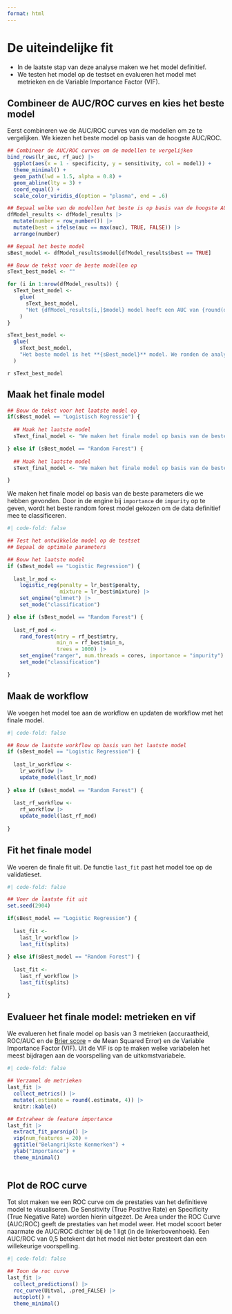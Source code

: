 ```yaml
---
format: html
---
```


# De uiteindelijke fit

-   In de laatste stap van deze analyse maken we het model definitief.
-   We testen het model op de testset en evalueren het model met metrieken en de Variable Importance Factor (VIF).

## Combineer de AUC/ROC curves en kies het beste model

Eerst combineren we de AUC/ROC curves van de modellen om ze te vergelijken. We kiezen het beste model op basis van de hoogste AUC/ROC.

```r

## Combineer de AUC/ROC curves om de modellen te vergelijken
bind_rows(lr_auc, rf_auc) |> 
  ggplot(aes(x = 1 - specificity, y = sensitivity, col = model)) + 
  theme_minimal() +
  geom_path(lwd = 1.5, alpha = 0.8) +
  geom_abline(lty = 3) + 
  coord_equal() + 
  scale_color_viridis_d(option = "plasma", end = .6)

```

```r

## Bepaal welke van de modellen het beste is op basis van de hoogste AUC/ROC
dfModel_results <- dfModel_results |>
  mutate(number = row_number()) |> 
  mutate(best = ifelse(auc == max(auc), TRUE, FALSE)) |> 
  arrange(number)

## Bepaal het beste model
sBest_model <- dfModel_results$model[dfModel_results$best == TRUE]
```

```r

## Bouw de tekst voor de beste modellen op
sText_best_model <- ""

for (i in 1:nrow(dfModel_results)) {
  sText_best_model <-
    glue(
      sText_best_model,
      "Het {dfModel_results[i,]$model} model heeft een AUC van {round(dfModel_results[i,]$auc, 4)}. "
    )
}

sText_best_model <-
  glue(
    sText_best_model,
    "Het beste model is het **{sBest_model}** model. We ronden de analyse verder af met dit model."
  )

```

`r sText_best_model`

## Maak het finale model

```r

## Bouw de tekst voor het laatste model op
if(sBest_model == "Logistisch Regressie") {
  
  ## Maak het laatste model
  sText_final_model <- "We maken het finale model op basis van de beste parameters die we hebben gevonden. Voor het Logistisch Regressie model is dit het model met de beste penalty en mixture."

} else if (sBest_model == "Random Forest") {
  
  ## Maak het laatste model
  sText_final_model <- "We maken het finale model op basis van de beste parameters die we hebben gevonden. Door in de engine bij `importance` de `impurity` op te geven, wordt het beste random forest model gekozen om de data definitief mee te classificeren."

}
```

We maken het finale model op basis van de beste parameters die we hebben gevonden. Door in de engine bij `importance` de `impurity` op te geven, wordt het beste random forest model gekozen om de data definitief mee te classificeren.

```r
#| code-fold: false

## Test het ontwikkelde model op de testset
## Bepaal de optimale parameters

## Bouw het laatste model
if (sBest_model == "Logistic Regression") {
  
  last_lr_mod <-
    logistic_reg(penalty = lr_best$penalty,
                 mixture = lr_best$mixture) |>
    set_engine("glmnet") |>
    set_mode("classification")

} else if (sBest_model == "Random Forest") {
  
  last_rf_mod <-
    rand_forest(mtry = rf_best$mtry,
                min_n = rf_best$min_n,
                trees = 1000) |>
    set_engine("ranger", num.threads = cores, importance = "impurity") |>
    set_mode("classification")

}
```

## Maak de workflow

We voegen het model toe aan de workflow en updaten de workflow met het finale model.

```r
#| code-fold: false

## Bouw de laatste workflow op basis van het laatste model
if (sBest_model == "Logistic Regression") {
  
  last_lr_workflow <- 
    lr_workflow |> 
    update_model(last_lr_mod)
  
} else if (sBest_model == "Random Forest") {
  
  last_rf_workflow <- 
    rf_workflow |> 
    update_model(last_rf_mod)
  
}

```

## Fit het finale model

We voeren de finale fit uit. De functie `last_fit` past het model toe op de validatieset.

```r
#| code-fold: false

## Voer de laatste fit uit
set.seed(2904)

if(sBest_model == "Logistic Regression") {
  
  last_fit <- 
    last_lr_workflow |> 
    last_fit(splits)
  
} else if(sBest_model == "Random Forest") {
  
  last_fit <- 
    last_rf_workflow |> 
    last_fit(splits)
  
}
```

## Evalueer het finale model: metrieken en vif

We evalueren het finale model op basis van 3 metrieken (accuraatheid, ROC/AUC en de [Brier score](https://en.wikipedia.org/wiki/Brier_score) = de Mean Squared Error) en de Variable Importance Factor (VIF). Uit de VIF is op te maken welke variabelen het meest bijdragen aan de voorspelling van de uitkomstvariabele.

```r
#| code-fold: false

## Verzamel de metrieken
last_fit |> 
  collect_metrics() |> 
  mutate(.estimate = round(.estimate, 4)) |>
  knitr::kable()

## Extraheer de feature importance
last_fit |>
  extract_fit_parsnip() |>
  vip(num_features = 20) +
  ggtitle("Belangrijkste Kenmerken") +
  ylab("Importance") +
  theme_minimal()
  

```

## Plot de ROC curve

Tot slot maken we een ROC curve om de prestaties van het definitieve model te visualiseren. De Sensitivity (True Positive Rate) en Specificity (True Negative Rate) worden hierin uitgezet. De Area under the ROC Curve (AUC/ROC) geeft de prestaties van het model weer. Het model scoort beter naarmate de AUC/ROC dichter bij de 1 ligt (in de linkerbovenhoek). Een AUC/ROC van 0,5 betekent dat het model niet beter presteert dan een willekeurige voorspelling.

```r
#| code-fold: false

## Toon de roc curve
last_fit |> 
  collect_predictions() |> 
  roc_curve(Uitval, .pred_FALSE) |> 
  autoplot() +
  theme_minimal()

```
